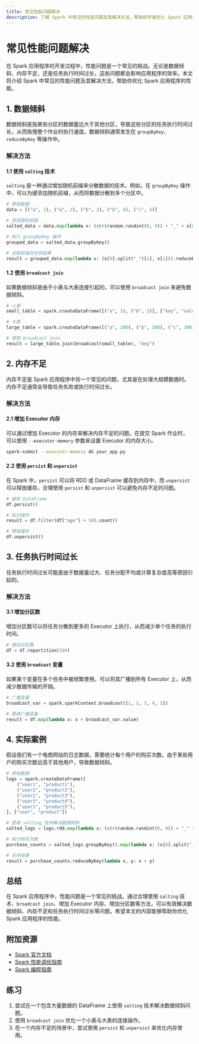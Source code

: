 ```yaml
---
title: 常见性能问题解决
description: 了解 Spark 中常见的性能问题及其解决方法，帮助初学者优化 Spark 应用程序的性能。
---
```


# 常见性能问题解决

在 Spark 应用程序的开发过程中，性能问题是一个常见的挑战。无论是数据倾斜、内存不足，还是任务执行时间过长，这些问题都会影响应用程序的效率。本文将介绍 Spark 中常见的性能问题及其解决方法，帮助你优化 Spark 应用程序的性能。

## 1. 数据倾斜

数据倾斜是指某些分区的数据量远大于其他分区，导致这些分区的任务执行时间过长，从而拖慢整个作业的执行速度。数据倾斜通常发生在 `groupByKey`、`reduceByKey` 等操作中。

### 解决方法

#### 1.1 使用 `salting` 技术
`salting` 是一种通过增加随机前缀来分散数据的技术。例如，在 `groupByKey` 操作中，可以为键添加随机前缀，从而将数据分散到多个分区中。

```python
# 原始数据
data = [("a", 1), ("a", 2), ("b", 3), ("b", 4), ("c", 5)]

# 添加随机前缀
salted_data = data.map(lambda x: (str(random.randint(0, 9)) + "_" + x[0], x[1])

# 执行 groupByKey 操作
grouped_data = salted_data.groupByKey()

# 去除前缀并合并结果
result = grouped_data.map(lambda x: (x[0].split("_")[1], x[1])).reduceByKey(lambda x, y: x + y)
```

#### 1.2 使用 `broadcast join`
如果数据倾斜是由于小表与大表连接引起的，可以使用 `broadcast join` 来避免数据倾斜。

```python
# 小表
small_table = spark.createDataFrame([("a", 1), ("b", 2)], ["key", "value"])

# 大表
large_table = spark.createDataFrame([("a", 100), ("b", 200), ("c", 300)], ["key", "value"])

# 使用 broadcast join
result = large_table.join(broadcast(small_table), "key")
```

## 2. 内存不足

内存不足是 Spark 应用程序中另一个常见的问题，尤其是在处理大规模数据时。内存不足通常会导致任务失败或执行时间过长。

### 解决方法

#### 2.1 增加 Executor 内存
可以通过增加 Executor 的内存来解决内存不足的问题。在提交 Spark 作业时，可以使用 `--executor-memory` 参数来设置 Executor 的内存大小。

```bash
spark-submit --executor-memory 4G your_app.py
```

#### 2.2 使用 `persist` 和 `unpersist`
在 Spark 中，`persist` 可以将 RDD 或 DataFrame 缓存到内存中，而 `unpersist` 可以释放缓存。合理使用 `persist` 和 `unpersist` 可以避免内存不足的问题。

```python
# 缓存 DataFrame
df.persist()

# 执行操作
result = df.filter(df["age"] > 30).count()

# 释放缓存
df.unpersist()
```

## 3. 任务执行时间过长

任务执行时间过长可能是由于数据量过大、任务分配不均或计算复杂度高等原因引起的。

### 解决方法

#### 3.1 增加分区数
增加分区数可以将任务分散到更多的 Executor 上执行，从而减少单个任务的执行时间。

```python
# 增加分区数
df = df.repartition(100)
```

#### 3.2 使用 `broadcast` 变量
如果某个变量在多个任务中被频繁使用，可以将其广播到所有 Executor 上，从而减少数据传输的开销。

```python
# 广播变量
broadcast_var = spark.sparkContext.broadcast([1, 2, 3, 4, 5])

# 使用广播变量
result = df.map(lambda x: x + broadcast_var.value)
```

## 4. 实际案例

假设我们有一个电商网站的日志数据，需要统计每个用户的购买次数。由于某些用户的购买次数远高于其他用户，导致数据倾斜。

```python
# 原始数据
logs = spark.createDataFrame([
    ("user1", "product1"),
    ("user2", "product2"),
    ("user1", "product3"),
    ("user3", "product4"),
    ("user1", "product5"),
], ["user", "product"])

# 使用 salting 技术解决数据倾斜
salted_logs = logs.rdd.map(lambda x: (str(random.randint(0, 9)) + "_" + x["user"], x["product"]))

# 统计购买次数
purchase_counts = salted_logs.groupByKey().map(lambda x: (x[0].split("_")[1], len(x[1])))

# 合并结果
result = purchase_counts.reduceByKey(lambda x, y: x + y)
```

## 总结

在 Spark 应用程序中，性能问题是一个常见的挑战。通过合理使用 `salting` 技术、`broadcast join`、增加 Executor 内存、增加分区数等方法，可以有效解决数据倾斜、内存不足和任务执行时间过长等问题。希望本文的内容能够帮助你优化 Spark 应用程序的性能。

## 附加资源

- [Spark 官方文档](https://spark.apache.org/docs/latest/)
- [Spark 性能调优指南](https://spark.apache.org/docs/latest/tuning.html)
- [Spark 编程指南](https://spark.apache.org/docs/latest/rdd-programming-guide.html)

## 练习

1. 尝试在一个包含大量数据的 DataFrame 上使用 `salting` 技术解决数据倾斜问题。
2. 使用 `broadcast join` 优化一个小表与大表的连接操作。
3. 在一个内存不足的场景中，尝试使用 `persist` 和 `unpersist` 来优化内存使用。